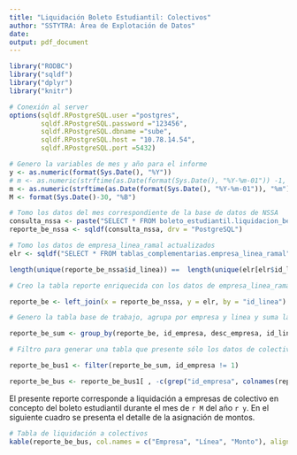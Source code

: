 ```yaml
---
title: "Liquidación Boleto Estudiantil: Colectivos"
author: "SSTYTRA: Área de Explotación de Datos"
date: 
output: pdf_document
---
```


```r
library("RODBC")
library("sqldf")
library("dplyr")
library("knitr")

# Conexión al server
options(sqldf.RPostgreSQL.user ="postgres",
        sqldf.RPostgreSQL.password ="123456",
        sqldf.RPostgreSQL.dbname ="sube",
        sqldf.RPostgreSQL.host = "10.78.14.54",
        sqldf.RPostgreSQL.port =5432)

```
```r
# Genero la variables de mes y año para el informe
y <- as.numeric(format(Sys.Date(), "%Y"))
# m <- as.numeric(strftime(as.Date(format(Sys.Date(), "%Y-%m-01")) -1, "%m"))
m <- as.numeric(strftime(as.Date(format(Sys.Date(), "%Y-%m-01")), "%m"))
M <- format(Sys.Date()-30, "%B")

# Tomo los datos del mes correspondiente de la base de datos de NSSA
consulta_nssa <- paste("SELECT * FROM boleto_estudiantil.liquidacion_be_03test WHERE mes_liqui =", m, "AND ano_liqui =", y)
reporte_be_nssa <- sqldf(consulta_nssa, drv = "PostgreSQL")

# Tomo los datos de empresa_linea_ramal actualizados
elr <- sqldf("SELECT * FROM tablas_complementarias.empresa_linea_ramal", drv = "PostgreSQL")

length(unique(reporte_be_nssa$id_linea)) ==  length(unique(elr[elr$id_linea %in% reporte_be_nssa$id_linea,"id_linea"]))

# Creo la tabla reporte enriquecida con los datos de empresa_linea_ramal

reporte_be <- left_join(x = reporte_be_nssa, y = elr, by = "id_linea")

# Genero la tabla base de trabajo, agrupa por empresa y linea y suma la cantidad de usos y el monto a transferir

reporte_be_sum <- group_by(reporte_be, id_empresa, desc_empresa, id_linea, desc_linea) %>% summarise(.,sum(cantidad_usos),sum(total_descuento))

# Filtro para generar una tabla que presente sólo los datos de colectivos

reporte_be_bus1 <- filter(reporte_be_sum, id_empresa != 1)   

reporte_be_bus <- reporte_be_bus1[ , -c(grep("id_empresa", colnames(reporte_be_bus1)), grep("id_linea", colnames(reporte_be_bus1)), grep("sum\\(cantidad_usos\\)", colnames(reporte_be_bus1)))]

```
El presente reporte corresponde a liquidación a empresas de colectivo en concepto del boleto estudiantil durante el mes de `r M` del año `r y`. En el siguiente cuadro se presenta el detalle de la asignación de montos.


```r
# Tabla de liquidación a colectivos
kable(reporte_be_bus, col.names = c("Empresa", "Línea", "Monto"), align = 'llr')
```
